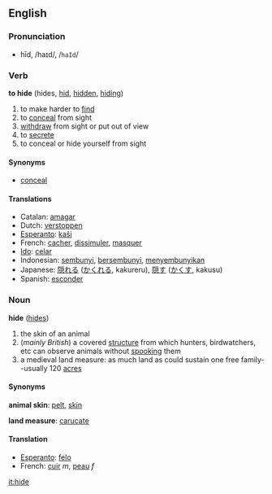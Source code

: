 ==English==
=== Pronunciation ===
*hīd, /haɪd/, /<tt>haId</tt>/

=== Verb ===
'''to hide''' (hides, [[hid]], [[hidden]], [[hiding]])
# to make harder to [[find]]
# to [[conceal]] from sight
# [[withdraw]] from sight or put out of view
# to [[secrete]]
# to conceal or hide yourself from sight
==== Synonyms ====
*[[conceal]]
==== Translations ====
*Catalan: [[amagar]]
*Dutch: [[verstoppen]]
*[[Esperanto]]: [[kaŝi]]
*French: [[cacher]], [[dissimuler]], [[masquer]]
*[[Ido]]: [[celar]]
*Indonesian: [[sembunyi]], [[sembunyi|bersembunyi]], [[sembunyi|menyembunyikan]]
*Japanese: [[隠れる]] ([[かくれる]], kakureru), [[隠す]] ([[かくす]], kakusu)
*Spanish: [[esconder]]

===Noun===
'''hide''' ([[hides]])

# the skin of an animal
# (''mainly British'') a covered [[structure]] from which hunters, birdwatchers, etc can observe animals without [[spook]]ing them
# a medieval land measure: as much land as could sustain one free family--usually 120 [[acre]]s
====Synonyms====
'''animal skin''': [[pelt]], [[skin]]

'''land measure''': [[carucate]]

==== Translation ====
*[[Esperanto]]: [[felo]]
*French: [[cuir]] ''m'', [[peau]] ''f''

[[it:hide]]